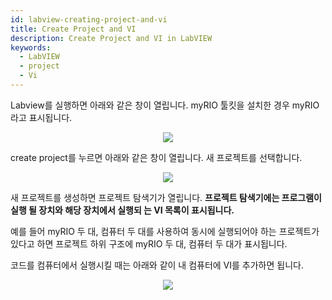 ```yaml
---
id: labview-creating-project-and-vi
title: Create Project and VI
description: Create Project and VI in LabVIEW
keywords:
  - LabVIEW
  - project
  - Vi
---
```



Labview를 실행하면 아래와 같은 창이 열립니다. myRIO 툴킷을 설치한 경우 myRIO라고 표시됩니다.

<center>
	<img src={useBaseUrl("img/lang/labview/labview-project-start.png")} />
</center>

create project를 누르면 아래와 같은 창이 열립니다. 새 프로젝트를 선택합니다.

<center>
	<img src={useBaseUrl("img/lang/labview/labview-project-templete.png")} />
</center>

새 프로젝트를 생성하면 프로젝트 탐색기가 열립니다. **프로젝트 탐색기에는 프로그램이 실행 될 장치와 해당 장치에서 실행되 는 VI 목록이 표시됩니다.**

예를 들어 myRIO 두 대, 컴퓨터 두 대를 사용하여 동시에 실행되어야 하는 프로젝트가 있다고 하면 프로젝트 하위 구조에 myRIO 두 대, 컴퓨터 두 대가 표시됩니다.

코드를 컴퓨터에서 실행시킬 때는 아래와 같이 내 컴퓨터에 VI를 추가하면 됩니다.

<center>
	<img src={useBaseUrl("img/lang/labview/labview-create-vi.gif")} />
</center>
